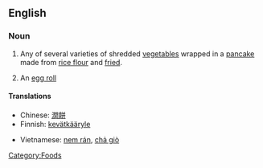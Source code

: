 ==English==

===Noun===
{{wikipedia}}
{{en-noun|sg=[[spring]] [[roll]]}}

# Any of several varieties of shredded [[vegetable]]s wrapped in a [[pancake]] made from [[rice flour]] and [[fried]].
# {{US}} An [[egg roll]]

====Translations====
{{trans-top|shredded vegetables wrapped in a pancake}}
*Chinese: [[潤餅]]
*Finnish: [[kevätkääryle]]
{{trans-mid}}
*Vietnamese: [[nem rán]], [[chả giò]]
{{trans-bottom}}

[[Category:Foods]]